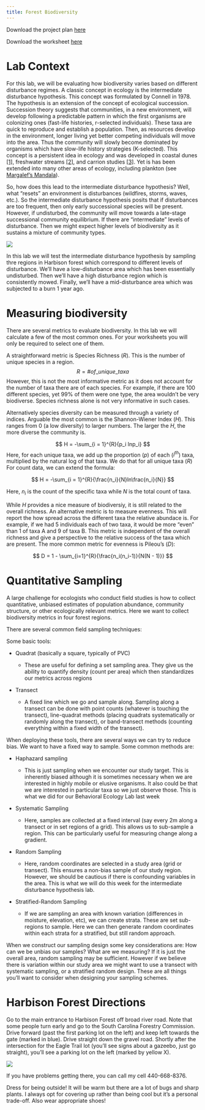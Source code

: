 ```yaml
---
title: Forest Biodiversity
---
```


Download the project plan [here](./docs/2023_WS2_ProjectPlan.pdf)

Download the worksheet [here](./docs/2023_WS2_Template.pdf)

# Lab Context

For this lab, we will be evaluating how biodiversity varies based on different disturbance regimes. A classic concept in ecology is the intermediate disturbance hypothesis. This concept was formulated by Connell in 1978. The hypothesis is an extension of the concept of ecological succession. Succession theory suggests that communities, in a new environment, will develop following a predictable pattern in which the first organisms are colonizing ones (fast-life histories, r-selected individuals). These taxa are quick to reproduce and establish a population. Then, as resources develop in the environment, longer living yet better competing individuals will move into the area. Thus the community will slowly become dominated by organisms which have slow-life history strategies (K-selected). This concept is a persistent idea in ecology and was developed in coastal dunes [\[1\]](https://brittlebooks.library.illinois.edu/brittlebooks_open/Books2009-04/cowlhe0001ecorel/cowlhe0001ecorel.pdf), freshwater streams [\[2\]](https://www.journals.uchicago.edu/doi/pdf/10.2307/1535983), and carrion studies [\[3\]](https://www.journals.uchicago.edu/doi/full/10.1086/679763?casa_token=bG333uO0yaMAAAAA%3A8tEgPiPLXtoybN8HcqLKrb3a4yDicmZtptbhefY1kXhl5PJvbqQSH-ob08CC7EFVTJjAdFACNuU). Yet is has been extended into many other areas of ecology, including plankton (see [Margalef's Mandala](https://www.sciencedirect.com/science/article/pii/S096706451200197X?casa_token=bVpzSokdMO0AAAAA:L71mL144_GCXG4b5glUaWpBXu02bofNdwe6SVvtNkA8efcLHp6lwQYEbl2vv3EI46r5K9WrNXg)).

So, how does this lead to the intermediate disturbance hypothesis? Well, what "resets" an environment is disturbances (wildfires, storms, waves, etc.). So the intermediate disturbance hypothesis posits that if disturbances are too frequent, then only early successional species will be present. However, if undisturbed, the community will move towards a late-stage successional community equilibrium. If there are "intermediate" levels of disturbance. Then we might expect higher levels of biodiversity as it sustains a mixture of community types.

![](media/lab_02_intermediate-disturbance.png)

In this lab we will test the intermediate disturbance hypothesis by sampling thre regions in Harbison forest which correspond to different levels of disturbance. We'll have a low-disturbance area which has been essentially undisturbed. Then we'll have a high disturbance region which is consistently mowed. Finally, we'll have a mid-disturbance area which was subjected to a burn 1 year ago.

# Measuring biodiversity

There are several metrics to evaluate biodiversity. In this lab we will calculate a few of the most common ones. For your worksheets you will only be required to select one of them.

A straightforward metric is Species Richness ($R$). This is the number of unique species in a region. $$
R = \# of\_unique\_taxa
$$ However, this is not the most informative metric as it does not account for the number of taxa there are of each species. For example, if there are 100 different species, yet 99% of them were one type, the area wouldn't be very biodiverse. Species richness alone is not very informative in such cases.

Alternatively species diversity can be measured through a variety of indices. Arguable the most common is the Shannon-Wiener Index ($H$). This ranges from 0 (a low diversity) to larger numbers. The larger the $H$, the more diverse the community is.

$$
H = -\sum_{i = 1}^{R}{p_i lnp_i}
$$ Here, for each unique taxa, we add up the proportion ($p$) of each ($i^{th}$) taxa, multiplied by the natural log of that taxa. We do that for all unique taxa ($R$) For count data, we can extend the formula:

$$
H = -\sum_{i = 1}^{R}{\frac{n_i}{N}ln\frac{n_i}{N}}
$$

Here, $n_i$ is the count of the specific taxa while $N$ is the total count of taxa.

While $H$ provides a nice measure of biodiversiy, it is still related to the overall richness. An alternative metric is to measure evenness. This will report the how spread across the different taxa the relative abundace is. For example, if we had 5 individuals each of two taxa, it would be more "even" than 1 of taxa A and 9 of taxa B. This metric is independent of the overall richness and give a perspective to the relative success of the taxa which are present. The more common metric for evenness is Pileou's ($D$):

$$
D = 1 - \sum_{i=1}^{R}{\frac{n_i(n_i-1)}{N(N - 1)}}
$$

# Quantitative Sampling

A large challenge for ecologists who conduct field studies is how to collect quantitative, unbiased estimates of population abundance, community structure, or other ecologically relevant metrics. Here we want to collect biodiversity metrics in four forest regions.

There are several common field sampling techniques:

Some basic tools:

-   Quadrat (basically a square, typically of PVC)

    -   These are useful for defining a set sampling area. They give us the ability to quantify density (count per area) which then standardizes our metrics across regions

-   Transect

    -    A fixed line which we go and sample along. Sampling along a transect can be done with point counts (whatever is touching the transect), line-quadrat methods (placing quadrats systematically or randomly along the transect), or band-transect methods (counting everything within a fixed width of the transect).

When deploying these tools, there are several ways we can try to reduce bias. We want to have a fixed way to sample. Some common methods are:

-   Haphazard sampling

    -   This is just sampling when we encounter our study target. This is inherently biased although it is sometimes necessary when we are interested in highly mobile or elusive organisms. It also could be that we are interested in particular taxa so we just observe those. This is what we did for our Behavioral Ecology Lab last week

-   Systematic Sampling

    -   Here, samples are collected at a fixed interval (say every 2m along a transect or in set regions of a grid). This allows us to sub-sample a region. This can be particularly useful for measuring change along a gradient.

-   Random Sampling

    -   Here, random coordinates are selected in a study area (grid or transect). This ensures a non-bias sample of our study region. However, we should be cautious if there is confounding variables in the area. This is what we will do this week for the intermediate disturbance hypothesis lab.

-   Stratified-Random Sampling

    -   If we are sampling an area with known variation (differences in moisture, elevation, etc), we can create strata. These are set sub-regions to sample. Here we can then generate random coordinates within each strata for a stratified, but still random approach.

When we construct our sampling design some key considerations are: How can we be unbias our samples? What are we measuring? If it is just the overall area, random sampling may be sufficient. However if we believe there is variation within our study area we might want to use a transect with systematic sampling, or a stratified random design. These are all things you'll want to consider when designing your sampling schemes.

# Harbison Forest Directions

Go to the main entrance to Harbison Forest off broad river road. Note that some people turn early and go to the South Carolina Forestry Commission. Drive forward (past the first parking lot on the left) and keep left towards the gate (marked in blue). Drive straight down the gravel road. Shortly after the intersection for the Eagle Trail lot (you'll see signs about a gazeebo, just go straight), you'll see a parking lot on the left (marked by yellow X).

![](media/lab_02_forest-directions.png)

If you have problems getting there, you can call my cell 440-668-8376.

Dress for being outside! It will be warm but there are a lot of bugs and sharp plants. I always opt for covering up rather than being cool but it's a personal trade-off. Also wear appropriate shoes!
